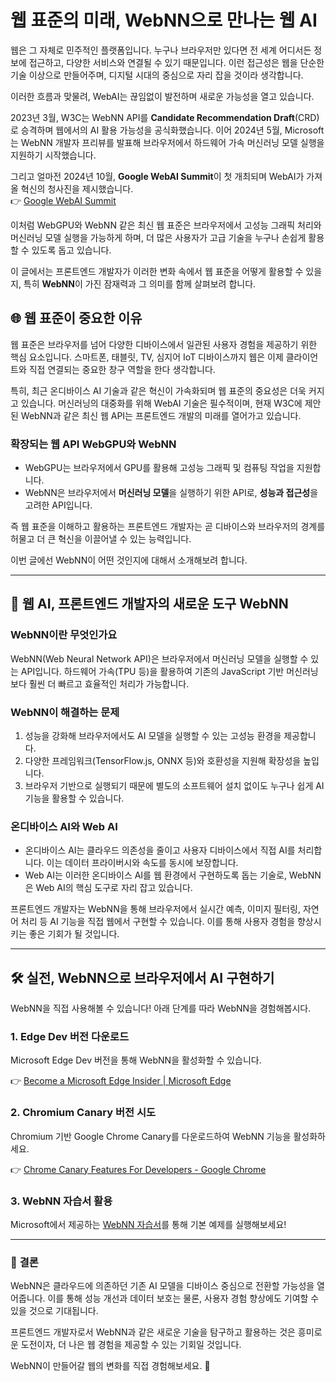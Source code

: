 # 웹 표준의 미래, WebNN으로 만나는 웹 AI

웹은 그 자체로 민주적인 플랫폼입니다. 누구나 브라우저만 있다면 전 세계 어디서든 정보에 접근하고, 다양한 서비스와 연결될 수 있기 때문입니다. 이런 접근성은 웹을 단순한 기술 이상으로 만들어주며, 디지털 시대의 중심으로 자리 잡을 것이라 생각합니다.

이러한 흐름과 맞물려, WebAI는 끊임없이 발전하며 새로운 가능성을 열고 있습니다.

2023년 3월, W3C는 WebNN API를 **Candidate Recommendation Draft**(CRD)로 승격하며 웹에서의 AI 활용 가능성을 공식화했습니다. 이어 2024년 5월, Microsoft는 WebNN 개발자 프리뷰를 발표해 브라우저에서 하드웨어 가속 머신러닝 모델 실행을 지원하기 시작했습니다.

그리고 얼마전 2024년 10월, **Google WebAI Summit**이 첫 개최되며 WebAI가 가져올 혁신의 청사진을 제시했습니다.  
👉 [Google WebAI Summit](https://developers.googleblog.com/ko/web-ai-summit-2024-recap/)

이처럼 WebGPU와 WebNN 같은 최신 웹 표준은 브라우저에서 고성능 그래픽 처리와 머신러닝 모델 실행을 가능하게 하며, 더 많은 사용자가 고급 기술을 누구나 손쉽게 활용할 수 있도록 돕고 있습니다.

이 글에서는 프론트엔드 개발자가 이러한 변화 속에서 웹 표준을 어떻게 활용할 수 있을지, 특히 **WebNN**이 가진 잠재력과 그 의미를 함께 살펴보려 합니다.

## 🌐 **웹 표준이 중요한 이유**

웹 표준은 브라우저를 넘어 다양한 디바이스에서 일관된 사용자 경험을 제공하기 위한 핵심 요소입니다. 스마트폰, 태블릿, TV, 심지어 IoT 디바이스까지 웹은 이제 클라이언트와 직접 연결되는 중요한 창구 역할을 한다 생각합니다.

특히, 최근 온디바이스 AI 기술과 같은 혁신이 가속화되며 웹 표준의 중요성은 더욱 커지고 있습니다. 머신러닝의 대중화를 위해 WebAI 기술은 필수적이며, 현재 W3C에 제안된 WebNN과 같은 최신 웹 API는 프론트엔드 개발의 미래를 열어가고 있습니다.

### 확장되는 웹 API WebGPU와 WebNN

- WebGPU는 브라우저에서 GPU를 활용해 고성능 그래픽 및 컴퓨팅 작업을 지원합니다.
- WebNN은 브라우저에서 **머신러닝 모델**을 실행하기 위한 API로, **성능과 접근성**을 고려한 API입니다.

즉 웹 표준을 이해하고 활용하는 프론트엔드 개발자는 곧 디바이스와 브라우저의 경계를 허물고 더 큰 혁신을 이끌어낼 수 있는 능력입니다.

이번 글에선 WebNN이 어떤 것인지에 대해서 소개해보려 합니다.

---

## 🤖 **웹 AI, 프론트엔드 개발자의 새로운 도구 WebNN**

### **WebNN이란 무엇인가요**

WebNN(Web Neural Network API)은 브라우저에서 머신러닝 모델을 실행할 수 있는 API입니다. 하드웨어 가속(TPU 등)을 활용하여 기존의 JavaScript 기반 머신러닝보다 훨씬 더 빠르고 효율적인 처리가 가능합니다.

### WebNN이 해결하는 문제

1. 성능을 강화해 브라우저에서도 AI 모델을 실행할 수 있는 고성능 환경을 제공합니다.
2. 다양한 프레임워크(TensorFlow.js, ONNX 등)와 호환성을 지원해 확장성을 높입니다.
3. 브라우저 기반으로 실행되기 때문에 별도의 소프트웨어 설치 없이도 누구나 쉽게 AI 기능을 활용할 수 있습니다.

### 온디바이스 AI와 Web AI

- 온디바이스 AI는 클라우드 의존성을 줄이고 사용자 디바이스에서 직접 AI를 처리합니다. 이는 데이터 프라이버시와 속도를 동시에 보장합니다.
- Web AI는 이러한 온디바이스 AI를 웹 환경에서 구현하도록 돕는 기술로, WebNN은 Web AI의 핵심 도구로 자리 잡고 있습니다.

프론트엔드 개발자는 WebNN을 통해 브라우저에서 실시간 예측, 이미지 필터링, 자연어 처리 등 AI 기능을 직접 웹에서 구현할 수 있습니다. 이를 통해 사용자 경험을 향상시키는 좋은 기회가 될 것입니다.

---

## 🛠️ **실전, WebNN으로 브라우저에서 AI 구현하기**

WebNN을 직접 사용해볼 수 있습니다! 아래 단계를 따라 WebNN을 경험해봅시다.

### 1. Edge Dev 버전 다운로드

Microsoft Edge Dev 버전을 통해 WebNN을 활성화할 수 있습니다.

👉 [Become a Microsoft Edge Insider | Microsoft Edge](https://www.microsoft.com/en-us/edge/download/insider?form=MA13FJ)

### 2. Chromium Canary 버전 시도

Chromium 기반 Google Chrome Canary를 다운로드하여 WebNN 기능을 활성화하세요.

👉 [Chrome Canary Features For Developers - Google Chrome](https://www.google.com/chrome/canary/)

### 3. WebNN 자습서 활용

Microsoft에서 제공하는 [WebNN 자습서](https://learn.microsoft.com/ko-kr/windows/ai/directml/webnn-tutorial)를 통해 기본 예제를 실행해보세요!

---

### 🌟 **결론**

WebNN은 클라우드에 의존하던 기존 AI 모델을 디바이스 중심으로 전환할 가능성을 열어줍니다. 이를 통해 성능 개선과 데이터 보호는 물론, 사용자 경험 향상에도 기여할 수 있을 것으로 기대됩니다.

프론트엔드 개발자로서 WebNN과 같은 새로운 기술을 탐구하고 활용하는 것은 흥미로운 도전이자, 더 나은 웹 경험을 제공할 수 있는 기회일 것입니다.

WebNN이 만들어갈 웹의 변화를 직접 경험해보세요. 🌟
